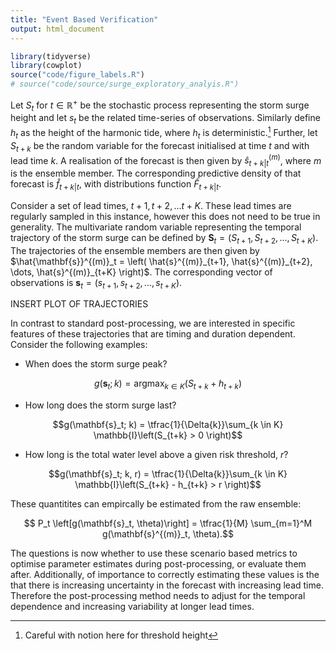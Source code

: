 ```yaml
---
title: "Event Based Verification"
output: html_document
---
```


```r
library(tidyverse)
library(cowplot)
source("code/figure_labels.R")
# source("code/source/surge_exploratory_analyis.R")
```

<!-- ```{r tidalPackage read, echo = FALSE, warning = FALSE, message = FALSE} -->
<!-- package_dir = "code/tidalHelpers" -->
<!-- install.packages(pkgs = "code/tidalHelpers", repos = NULL, type = "source") -->
<!-- library(tidalHelpers) -->
<!-- ``` -->

Let ${S_t}$ for $t \in \mathbb{R}^+$ be the stochastic process representing the storm surge height and let ${s_t}$ be the related time-series of observations. Similarly define ${h_t}$ as the height of the harmonic tide, where ${h_t}$ is deterministic.[^1] 
Further, let $S_{t+k}$ be the random variable for the forecast initialised at time $t$ and with lead time $k$. A realisation of the forecast is then given by $\hat{s}^{(m)}_{t+k | t}$, where $m$ is the ensemble member. The corresponding predictive density of that forecast is $\hat{f}_{t+k|t}$, with distributions function $\hat{F}_{t+k|t}$. 

Consider a set of lead times, $t + 1,\, t + 2,\, \dots t + K$. These lead times are regularly sampled in this instance, however this does not need to be true in generality. The multivariate random variable  representing the temporal trajectory of the storm surge can be defined by $\mathbf{S}_t = \left( S_{t+1}, S_{t+2}, \dots, S_{t+K} \right)$. The trajectories of the ensemble members are then given by $\hat{\mathbf{s}}^{(m)}_t = \left( \hat{s}^{(m)}_{t+1}, \hat{s}^{(m)}_{t+2}, \dots, \hat{s}^{(m)}_{t+K} \right)$. The corresponding vector of observations is  $\mathbf{s}_t = \left( s_{t+1}, s_{t+2}, \dots, s_{t+K} \right)$. 

INSERT PLOT OF TRAJECTORIES

In contrast to standard post-processing, we are interested in specific features of these trajectories that are timing and duration dependent. Consider the following examples:

* When does the storm surge peak?

$$g(\mathbf{s}_t; k) = \displaystyle{\text{argmax}_{k \in K}} \left( S_{t+k} + h_{t+k} \right)$$

* How long does the storm surge last?

$$g(\mathbf{s}_t; k) = \tfrac{1}{\Delta{k}}\sum_{k \in K} \mathbb{I}\left(S_{t+k} > 0 \right)$$

* How long is the total water level above a given risk threshold,  $r$?

$$g(\mathbf{s}_t; k, r) = \tfrac{1}{\Delta{k}}\sum_{k \in K} \mathbb{I}\left(S_{t+k} - h_{t+k} > r \right)$$

These quantitites can empircally be estimated from the raw ensemble:

$$ P_t \left[g(\mathbf{s}_t, \theta)\right] = \tfrac{1}{M} \sum_{m=1}^M g(\mathbf{s}^{(m)}_t, \theta).$$

The questions is now whether to use these scenario based metrics to optimise parameter estimates during post-processing, or evaluate them after. Additionally, of importance to correctly estimating these values is the that there is increasing uncertainty in the forecast with increasing lead time. Therefore the post-processing method needs to adjust for the temporal dependence and increasing variability at longer lead times. 

[^1]: 
Careful with notion here for threshold height
